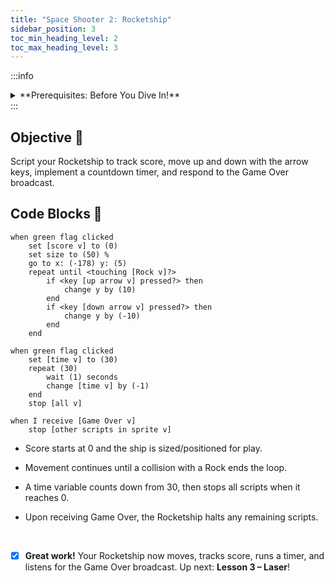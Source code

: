 ```yaml
---
title: "Space Shooter 2: Rocketship"
sidebar_position: 3
toc_min_heading_level: 2
toc_max_heading_level: 3
---
```


:::info
<details style={{border:'none'}}>
    <summary>**Prerequisites: Before You Dive In!**</summary>

- You have completed **Setup** and **Space Shooter 1 – Importing Assets**.  
- Your **Rocketship** sprite is imported, visible, and selected.  
- You know where to find the **Events**, **Motion**, **Control**, and **Variables** blocks.  
</details>
:::

## Objective 🧐

Script your Rocketship to track score, move up and down with the arrow keys, implement a countdown timer, and respond to the Game Over broadcast.

## Code Blocks 🧱
```scratch
when green flag clicked
    set [score v] to (0)
    set size to (50) %
    go to x: (-178) y: (5)
    repeat until <touching [Rock v]?>
        if <key [up arrow v] pressed?> then
            change y by (10)
        end
        if <key [down arrow v] pressed?> then
            change y by (-10)
        end
    end

when green flag clicked
    set [time v] to (30)
    repeat (30)
        wait (1) seconds
        change [time v] by (-1)
    end
    stop [all v]

when I receive [Game Over v]
    stop [other scripts in sprite v]
```
- Score starts at 0 and the ship is sized/positioned for play.

- Movement continues until a collision with a Rock ends the loop.

- A time variable counts down from 30, then stops all scripts when it reaches 0.

- Upon receiving Game Over, the Rocketship halts any remaining scripts.

<br />

- [x] **Great work!** Your Rocketship now moves, tracks score, runs a timer, and listens for the Game Over broadcast. Up next: **Lesson 3 – Laser**!
